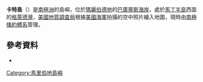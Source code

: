 {{Coord|73|59|S|114|57|W|source:GNIS|display=title}}

'''卡特島'''（{{lang-en|Carter Island}}）是[[南極洲|南極洲]]的島嶼，位於[[瑪麗伯德地|瑪麗伯德地]]的[[巴庫蒂斯海岸|巴庫蒂斯海岸]]，處於[[馬丁半島|馬丁半島]]西面的[[格萊德灣|格萊德灣]]，[[美國地質調查局|美國地質調查局]]根據[[美國海軍|美國海軍]]拍攝的空中照片繪入地圖，現時由[[南極條約體系|南極條約體系]]管理。

==參考資料==
* {{usgs-gazetteer|id=2480}}

{{DEFAULTSORT:Carter Island}}
[[Category:馬里伯地島嶼|Category:馬里伯地島嶼]]


{{MarieByrdLand-geo-stub}}